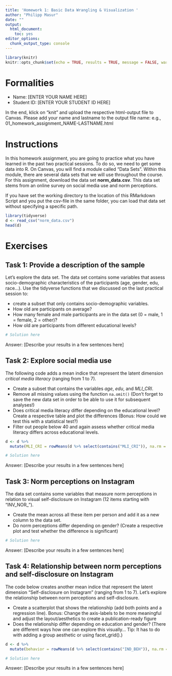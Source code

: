 ```yaml
---
title: 'Homework 1: Basic Data Wrangling & Visualization '
author: "Philipp Masur"
date: ""
output:
  html_document:
    toc: yes
editor_options:
  chunk_output_type: console
---
```


```r
library(knitr)
knitr::opts_chunk$set(echo = TRUE, results = TRUE, message = FALSE, warning = FALSE)
```

# Formalities

-   Name: [ENTER YOUR NAME HERE]
-   Student ID: [ENTER YOUR STUDENT ID HERE]

In the end, klick on "knit" and upload the respective html-output file to Canvas. Please add your name and lastname to the output file name: e.g., 01_homework_assignment_NAME-LASTNAME.html

# Instructions

In this homework assignment, you are going to practice what you have learned in the past two practical sessions. To do so, we need to get some data into R. On Canvas, you will find a module called "Data Sets". Within this module, there are several data sets that we will use throughout the course. For this assignment, download the data set **norm_data.csv**. This data set stems from an online survey on social media use and norm perceptions.

If you have set the working directory to the location of this RMarkdown Script and you put the csv-file in the same folder, you can load that data set without specifying a specific path.

```r
library(tidyverse)
d <- read_csv("norm_data.csv")
head(d)
```

# Exercises

## Task 1: Provide a description of the sample

Let's explore the data set. The data set contains some variables that assess socio-demographic characteristics of the participants (age, gender, edu, race...). Use the tidyverse functions that we discussed on the last practical session to:

-   create a subset that only contains socio-demographic variables.
-   How old are participants on average?
-   How many female and male participants are in the data set (0 = male, 1 = female, 2 = other)?
-   How old are participants from different educational levels?

```r
# Solution here
```

Answer: [Describe your results in a few sentences here]

## Task 2: Explore social media use

The following code adds a mean indice that represent the latent dimension *critical media literacy* (ranging from 1 to 7).

-   Create a subset that contains the variables *age*, *edu*, and *MLI_CRI*.
-   Remove all missing values using the function `na.omit()` (Don't forget to save the new data set in order to be able to use it for subsequent analyses!)
-   Does critical media literacy differ depending on the educational level? Create a respective table and plot the differences (Bonus: How could we test this with a statistical test?)
-   Filter out people below 40 and again assess whether critical media literacy differs across educational levels.

```r
d <- d %>%
  mutate(MLI_CRI = rowMeans(d %>% select(contains("MLI_CRI")), na.rm = T))

# Solution here
```

Answer: [Describe your results in a few sentences here]

## Task 3: Norm perceptions on Instagram

The data set contains some variables that measure norm perceptions in relation to visual self-disclosure on Instagram (12 items starting with "INV_NOR\_").

-   Create the mean across all these item per person and add it as a new column to the data set.
-   Do norm perceptions differ depending on gender? (Create a respective plot and test whether the difference is significant)

```r
# Solution here

```

Answer: [Describe your results in a few sentences here]

## Task 4: Relationship between norm perceptions and self-disclosure on Instagram

The code below creates another mean indice that represent the latent dimension "Self-disclosure on Instagram" (ranging from 1 to 7). Let's explore the relationship between norm perceptions and self-disclosure.

-   Create a scatterplot that shows the relationship (add both points and a regression line). Bonus: Change the axis-labels to be more meaningful and adjust the layout/aesthetics to create a publication-ready figure
-   Does the relationship differ depending on education and gender? (There are different ways how one can explore this visually... Tip: It has to do with adding a group aesthetic or using facet_grid().)

```r
d <- d %>%
  mutate(behavior = rowMeans(d %>% select(contains("IND_BEH")), na.rm = T))

# Solution here
```

Answer: [Describe your results in a few sentences here]
